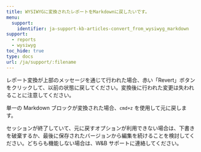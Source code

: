 ---
title: WYSIWYGに変換されたレポートをMarkdownに戻したいです。
menu:
  support:
    identifier: ja-support-kb-articles-convert_from_wysiwyg_markdown
support:
  - reports
  - wysiwyg
toc_hide: true
type: docs
url: /ja/support/:filename
---
レポート変換が上部のメッセージを通じて行われた場合、赤い「Revert」ボタンをクリックして、以前の状態に戻してください。変換後に行われた変更は失われることに注意してください。

単一の Markdown ブロックが変換された場合、`cmd+z` を使用して元に戻します。

セッションが終了していて、元に戻すオプションが利用できない場合は、下書きを破棄するか、最後に保存されたバージョンから編集を続けることを検討してください。どちらも機能しない場合は、W&B サポートに連絡してください。